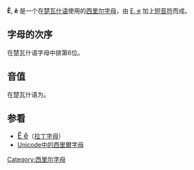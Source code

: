 {{Unreferenced|time=2018-04-18T09:40:09+00:00}}
{{Infobox Cyrillic|uc=Ӗ|lc=ӗ|Image=Cyrillic letter Ie with Breve.png|uuc=04D6|ulc=04D7}}
'''Ӗ''', '''ӗ''' 是一个在[[楚瓦什语|楚瓦什语]]使用的[[西里尔字母|西里尔字母]]，由 [[Е|Е, е]] 加上[[短音符號|短音符]]而成。

== 字母的次序 ==
在楚瓦什语字母中排第6位。

== 音值 ==
在楚瓦什语为{{IPA4|e}}。


== 参看 ==
*<span lang="en" style="font-size:120%;">[[Ĕ|Ĕ ĕ]]</span>（[[拉丁字母|拉丁字母]]）
*[[Unicode中的西里爾字母|Unicode中的西里爾字母]]

{{Cyrillic-alphabet-stub}}

{{Alphabet cv|width=90%}}

[[Category:西里尔字母|Category:西里尔字母]]